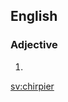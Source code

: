 ==English==

===Adjective===
{{head|en|adjective comparative form}}

# {{en-comparative of|chirpy}}

[[sv:chirpier]]